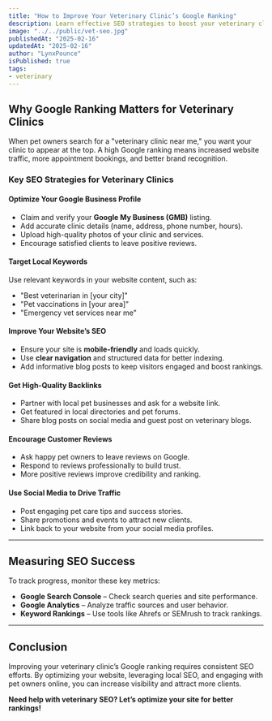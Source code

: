 ```yaml
---
title: "How to Improve Your Veterinary Clinic’s Google Ranking"
description: Learn effective SEO strategies to boost your veterinary clinic’s visibility on Google and attract more pet owners.
image: "../../public/vet-seo.jpg"
publishedAt: "2025-02-16"
updatedAt: "2025-02-16"
author: "LynxPounce"
isPublished: true
tags: 
- veterinary
---
```


## Why Google Ranking Matters for Veterinary Clinics

When pet owners search for a "veterinary clinic near me," you want your clinic to appear at the top. A high Google ranking means increased website traffic, more appointment bookings, and better brand recognition.

### Key SEO Strategies for Veterinary Clinics

####  **Optimize Your Google Business Profile**
- Claim and verify your **Google My Business (GMB)** listing.
- Add accurate clinic details (name, address, phone number, hours).
- Upload high-quality photos of your clinic and services.
- Encourage satisfied clients to leave positive reviews.

####  **Target Local Keywords**
Use relevant keywords in your website content, such as:
- "Best veterinarian in [your city]"
- "Pet vaccinations in [your area]"
- "Emergency vet services near me"

####  **Improve Your Website’s SEO**
- Ensure your site is **mobile-friendly** and loads quickly.
- Use **clear navigation** and structured data for better indexing.
- Add informative blog posts to keep visitors engaged and boost rankings.

####  **Get High-Quality Backlinks**
- Partner with local pet businesses and ask for a website link.
- Get featured in local directories and pet forums.
- Share blog posts on social media and guest post on veterinary blogs.

####  **Encourage Customer Reviews**
- Ask happy pet owners to leave reviews on Google.
- Respond to reviews professionally to build trust.
- More positive reviews improve credibility and ranking.

####  **Use Social Media to Drive Traffic**
- Post engaging pet care tips and success stories.
- Share promotions and events to attract new clients.
- Link back to your website from your social media profiles.

---

## Measuring SEO Success
To track progress, monitor these key metrics:
- **Google Search Console** – Check search queries and site performance.
- **Google Analytics** – Analyze traffic sources and user behavior.
- **Keyword Rankings** – Use tools like Ahrefs or SEMrush to track rankings.

---

## Conclusion

Improving your veterinary clinic’s Google ranking requires consistent SEO efforts. By optimizing your website, leveraging local SEO, and engaging with pet owners online, you can increase visibility and attract more clients.

**Need help with veterinary SEO? Let’s optimize your site for better rankings!**
